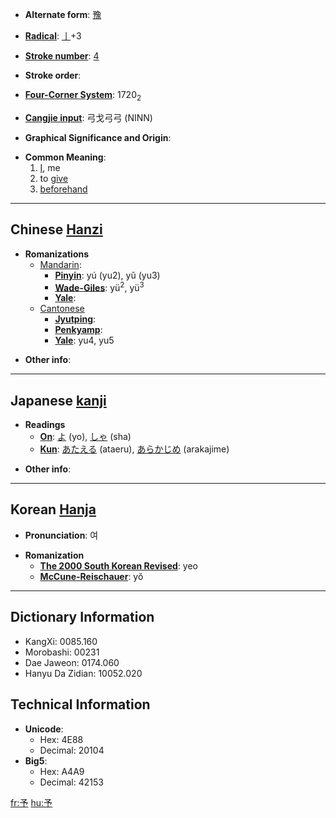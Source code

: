 * '''Alternate form''': [[豫]]

* '''[[Wiktionary:Chinese radical index| Radical]]''': [[Wiktionary:Chinese radical index 亅|亅]]+3

* '''[[Wiktionary:Chinese total strokes index|Stroke number]]''': [[Wiktionary:Chinese total strokes index 4|4]]

* '''Stroke order''': 

* '''[[Wiktionary:Chinese four corner index|Four-Corner System]]''': 1720<sub>2</sub>

* '''[[Wiktionary:Chinese Cangjie index|Cangjie input]]''': 弓戈弓弓 (NINN)

* '''Graphical Significance and Origin''': 

* '''Common Meaning''':
*# [[I]], me
*# to [[give]]
*# [[beforehand]]

----

== Chinese [[Hanzi]] ==

* '''Romanizations'''
** [[Mandarin]]:
*** '''[[Pinyin]]''': yú (yu2), yǔ (yu3)
*** '''[[Wade-Giles]]''': yü<sup>2</sup>, yü<sup>3</sup>
*** '''[[Yale]]''': 
**[[Cantonese]]
***'''[[Jyutping]]''':
***'''[[Penkyamp]]''': 
***'''[[Yale]]''': yu4, yu5

* '''Other info''': 

----

== Japanese [[kanji]] ==

* '''Readings'''
** '''[[On]]''': [[よ]] (yo), [[しゃ]] (sha)
** '''[[Kun]]''': [[あたえる]] (ataeru), [[あらかじめ]] (arakajime)

* '''Other info''':  

----

== Korean [[Hanja]] ==

* '''Pronunciation''': 여

* '''Romanization'''
** '''[[The 2000 South Korean Revised Romanization|The 2000 South Korean Revised]]''': yeo
** '''[[McCune-Reischauer]]''': yŏ

----

== Dictionary Information ==

* KangXi: 0085.160
* Morobashi: 00231
* Dae Jaweon: 0174.060
* Hanyu Da Zidian: 10052.020

== Technical Information ==

* '''Unicode''':
** Hex: 4E88
** Decimal: 20104
* '''Big5''':
** Hex: A4A9
** Decimal: 42153
[[fr:予]]
[[hu:予]]